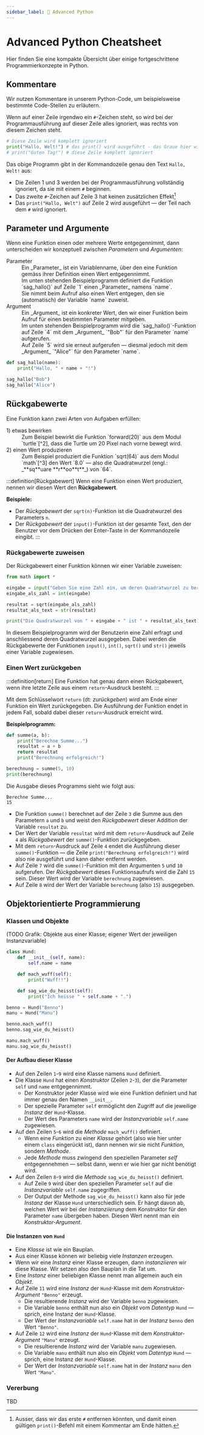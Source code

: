 ```yaml
---
sidebar_label: 🐍 Advanced Python
---
```



# Advanced Python Cheatsheet
Hier finden Sie eine kompakte Übersicht über einige fortgeschrittene Programmierkonzepte in Python.

## Kommentare
Wir nutzen Kommentare in unserem Python-Code, um beispielsweise bestimmte Code-Stellen zu erläutern.

Wenn auf einer Zeile irgendwo ein `#`-Zeichen steht, so wird bei der Programmausführung auf dieser Zeile alles ignoriert, was rechts von diesem Zeichen steht.

```python showLineNumbers
# Diese Zeile wird komplett ignoriert
print("Hallo, Welt!") # das print() wird ausgeführt - das Graue hier wird ignoriert
# print("Guten Tag!") # diese Zeile komplett ignoriert
```

Das obige Programm gibt in der Kommandozeile genau den Text `Hallo, Welt!` aus:
- Die Zeilen 1 und 3 werden bei der Programmausführung vollständig ignoriert, da sie mit einem `#` beginnen.
- Das zweite `#`-Zeichen auf Zeile 3 hat keinen zusätzlichen Effekt[^1]
- Das `print("Hallo, Welt")` auf Zeile 2 wird ausgeführt — der Teil nach dem `#` wird ignoriert.

## Parameter und Argumente
Wenn eine Funktion einen oder mehrere Werte entgegennimmt, dann unterscheiden wir konzeptuell zwischen _Parametern_ und _Argumenten_:

<DefinitionList>
  <dt>Parameter</dt>
  <dd>Ein _Parameter_ ist ein Variablenname, über den eine Funktion gemäss ihrer Definition einen Wert entgegennimmt.</dd>
  <dd>Im unten stehenden Beispielprogramm definiert die Funktion `sag_hallo()` auf Zeile `1` einen _Parameter_ namens `name`.</dd>
  <dd>Sie nimmt beim Aufruf also einen Wert entgegen, den sie (automatisch) der Variable `name` zuweist.</dd>
  <dt>Argument</dt>
  <dd>Ein _Argument_ ist ein konkreter Wert, den wir einer Funktion beim Aufruf für einen bestimmten Parameter mitgeben.</dd>
  <dd>Im unten stehenden Beispielprogramm wird die `sag_hallo()`-Funktion auf Zeile `4` mit dem _Argument_ `"Bob"` für den Parameter `name` aufgerufen.</dd>
  <dd>Auf Zeile `5` wird sie erneut aufgerufen — diesmal jedoch mit dem _Argument_ `"Alice"` für den Parameter `name`.</dd>
</DefinitionList>

```python showLineNumbers
def sag_hallo(name):
    print("Hallo, " + name + "!")

sag_hallo("Bob")
sag_hallo("Alice")
```

## Rückgabewerte
Eine Funktion kann zwei Arten von Aufgaben erfüllen:
<DefinitionList>
  <dt>1) etwas bewirken</dt>
  <dd>Zum Beispiel bewirkt die Funktion `forward(20)` aus dem Modul `turtle`[^2], dass die Turtle um 20 Pixel nach vorne bewegt wird.</dd>
  <dt>2) einen Wert produzieren</dt>
  <dd>Zum Beispiel produziert die Funktion `sqrt(64)` aus dem Modul `math`[^3] den Wert `8.0` — also die Quadratwurzel (engl.: _**sq**uare **r**oo**t**_) von `64`.</dd>
</DefinitionList>

:::definition[Rückgabewert]
Wenn eine Funktion einen Wert produziert, nennen wir diesen Wert den **Rückgabewert**.

**Beispiele:**
- Der _Rückgabewert_ der `sqrt(n)`-Funktion ist die Quadratwurzel des Parameters `n`.
- Der _Rückgabewert_ der `input()`-Funktion ist der gesamte Text, den der Benutzer vor dem Drücken der Enter-Taste in der Kommandozeile eingibt.
:::

### Rückgabewerte zuweisen
Der Rückgabewert einer Funktion können wir einer Variable zuweisen:
```python showLineNumbers
from math import *

eingabe = input("Geben Sie eine Zahl ein, um deren Quadratwurzel zu berechnen: ")
eingabe_als_zahl = int(eingabe)

resultat = sqrt(eingabe_als_zahl)
resultat_als_text = str(resultat)

print("Die Quadratwurzel von " + eingabe + " ist " + resultat_als_text)
```

In diesem Beispielprogramm wird der Benutzerin eine Zahl erfragt und anschliessend deren Quadratwurzel ausgegeben. Dabei werden die Rückgabewerte der Funktionen `input()`, `int()`, `sqrt()` und `str()` jeweils einer Variable zugewiesen.

### Einen Wert zurückgeben
:::definition[return]
Eine Funktion hat genau dann einen Rückgabewert, wenn ihre letzte Zeile aus einem `return`-Ausdruck besteht.
:::

Mit dem Schlüsselwort `return` (dt: _zurückgeben_) wird am Ende einer Funktion ein Wert zurückgegeben. Die Ausführung der Funktion endet in jedem Fall, sobald dabei dieser `return`-Ausdruck erreicht wird.

**Beispielprogramm:**
```python showLineNumbers {3-4,7}
def summe(a, b):
    print("Berechne Summe...")
    resultat = a + b
    return resultat
    print("Berechnung erfolgreich!")

berechnung = summe(5, 10)
print(berechnung)
```

Die Ausgabe dieses Programms sieht wie folgt aus:
```
Berechne Summe...
15
```

- Die Funktion `summe()` berechnet auf der Zeile `3` die Summe aus den Parametern `a` und `b` und weist den _Rückgabewert_ dieser Addition der Variable `resultat` zu.
- Der Wert der Variable `resultat` wird mit dem `return`-Ausdruck auf Zeile `4` als _Rückgabewert_ der `summe()`-Funktion zurückgegeben.
- Mit dem `return`-Ausdruck auf Zeile `4` endet die Ausführung dieser `summe()`-Funktion — die Zeile `print("Berechnung erfolgreich!")` wird also nie ausgeführt und kann daher entfernt werden.
- Auf Zeile `7` wird die `summe()`-Funktion mit den Argumenten `5` und `10` aufgerufen. Der _Rückgabewert_ dieses Funktionsaufrufs wird die Zahl `15` sein. Dieser Wert wird der Variable `berechnung` zugewiesen.
- Auf Zeile `8` wird der Wert der Variable `berechnung` (also `15`) ausgegeben.

## Objektorientierte Programmierung
### Klassen und Objekte
(TODO Grafik: Objekte aus einer Klasse; eigener Wert der jeweiligen Instanzvariable)

```python showLineNumbers
class Hund:
    def __init__(self, name):
        self.name = name

    def mach_wuff(self):
        print("Wuff!!")

    def sag_wie_du_heisst(self):
        print("Ich heisse " + self.name + ".")

benno = Hund("Benno")
manu = Hund("Manu")

benno.mach_wuff()
benno.sag_wie_du_heisst()

manu.mach_wuff()
manu.sag_wie_du_heisst()
```

#### Der Aufbau dieser Klasse
- Auf den Zeilen `1`-`9` wird eine Klasse namens `Hund` definiert.
- Die Klasse `Hund` hat einen _Konstruktor_ (Zeilen `2`-`3`), der die Parameter `self` und `name` entgegennimmt.
  - Der Konstruktor jeder Klasse wird wie eine Funktion definiert und hat immer genau den Namen `__init__`.
  - Der spezielle Parameter `self` ermöglicht den Zugriff auf die jeweilige _Instanz_ der `Hund`-Klasse.
  - Der Wert des Parameters `name` wird der _Instanzvariable_ `self.name` zugewiesen.
- Auf den Zeilen `5`-`6` wird die _Methode_ `mach_wuff()` definiert.
  - Wenn eine _Funktion_ zu einer _Klasse_ gehört (also wie hier unter einem `class` eingerückt ist), dann nennen wir sie nicht _Funktion_, sondern _Methode_.
  - Jede _Methode_ muss zwingend den speziellen Parameter _self_ entgegennehmen — selbst dann, wenn er wie hier gar nicht benötigt wird.
- Auf den Zeilen `8`-`9` wird die _Methode_ `sag_wie_du_heisst()` definiert.
  - Auf Zeile `9` wird über den speziellen Parameter `self` auf die _Instanzvariable_ `self.name` zugegriffen.
  - Der Output der Methode `sag_wie_du_heisst()` kann also für jede _Instanz_ der Klasse `Hund` unterschiedlich sein. Er hängt davon ab, welchen Wert wir bei der _Instanziierung_ dem Konstruktor für den Parameter `name` übergeben haben. Diesen Wert nennt man ein _Konstruktor-Argument_.

#### Die Instanzen von `Hund`
- Eine _Klasse_ ist wie ein Bauplan.
- Aus einer Klasse können wir beliebig viele _Instanzen_ erzeugen.
- Wenn wir eine _Instanz_ einer Klasse erzeugen, dann _instanziieren_ wir diese Klasse. Wir setzen also den Bauplan in die Tat um.
- Eine _Instanz_ einer beliebigen Klasse nennt man allgemein auch ein _Objekt_.
- Auf Zeile `11` wird eine _Instanz_ der `Hund`-Klasse mit dem _Konstruktor-Argument_ `"Benno"` erzeugt.
  - Die resultierende _Instanz_ wird der Variable `benno` zugewiesen.
  - Die Variable `benno` enthält nun also ein _Objekt_ vom _Datentyp_ `Hund` — sprich, eine Instanz der `Hund`-Klasse.
  - Der Wert der _Instanzvariable_ `self.name` hat in der _Instanz_ `benno` den Wert `"Benno"`.
- Auf Zeile `12` wird eine _Instanz_ der `Hund`-Klasse mit dem _Konstruktor-Argument_ `"Manu"` erzeugt.
  - Die resultierende _Instanz_ wird der Variable `manu` zugewiesen.
  - Die Variable `manu` enthält nun also ein _Objekt_ vom _Datentyp_ `Hund` — sprich, eine Instanz der `Hund`-Klasse.
  - Der Wert der _Instanzvariable_ `self.name` hat in der _Instanz_ `manu` den Wert `"Manu"`.

### Vererbung
TBD

[^1]: Ausser, dass wir das erste `#` entfernen könnten, und damit einen gültigen `print()`-Befehl mit einem Kommentar am Ende hätten.
[^2]: `from turtle import *`
[^3]: `from math import *`
